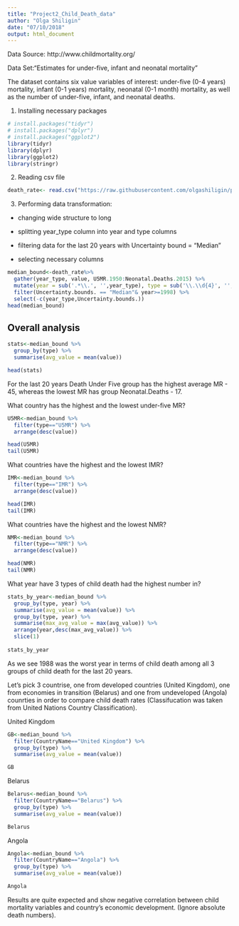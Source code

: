 ```yaml
---
title: "Project2_Child_Death_data"
author: "Olga Shiligin"
date: "07/10/2018"
output: html_document
---
```


Data Source: http://www.childmortality.org/

Data Set:“Estimates for under-five, infant and neonatal mortality”

The dataset contains six value variables of interest: under-five (0-4 years) mortality, infant (0-1 years) mortality, neonatal (0-1 month) mortality, as well as the number of under-five, infant, and neonatal deaths. 


1. Installing necessary packages

```r
# install.packages("tidyr")
# install.packages("dplyr")
# install.packages("ggplot2")
library(tidyr)
library(dplyr)
library(ggplot2)
library(stringr)
```

2. Reading csv file

```r
death_rate<- read.csv("https://raw.githubusercontent.com/olgashiligin/project2_607/master/Child_Death_Rate.csv")

```
3. Performing data transformation:

- changing wide structure to long

- splitting year_type column into year and type columns

- filtering data for the last 20 years with Uncertainty bound = "Median"

- selecting necessary columns

```r
median_bound<-death_rate%>% 
  gather(year_type, value, U5MR.1950:Neonatal.Deaths.2015) %>%
  mutate(year = sub('.*\\.', '',year_type), type = sub('\\.\\d{4}', '', year_type)) %>%
  filter(Uncertainty.bounds. == "Median"& year>=1998) %>% 
  select(-c(year_type,Uncertainty.bounds.))
head(median_bound)

```
  
Overall analysis
-------------------------------
```r
stats<-median_bound %>% 
  group_by(type) %>% 
  summarise(avg_value = mean(value))

head(stats)

```

 For the last 20 years Death Under Five group has the highest average MR - 45, whereas the lowest MR has group Neonatal.Deaths - 17.


What country has the highest and the lowest under-five MR?

```r
U5MR<-median_bound %>% 
  filter(type=="U5MR") %>% 
  arrange(desc(value))

head(U5MR)
tail(U5MR)

```

What countries have the highest and the lowest IMR?

```r
IMR<-median_bound %>% 
  filter(type=="IMR") %>% 
  arrange(desc(value))

head(IMR)
tail(IMR)

```

What countries have the highest and the lowest NMR?

```r
NMR<-median_bound %>% 
  filter(type=="NMR") %>% 
  arrange(desc(value))

head(NMR)
tail(NMR)

```


What year have 3 types of child death had the highest number in?

```r
stats_by_year<-median_bound %>% 
  group_by(type, year) %>% 
  summarise(avg_value = mean(value)) %>%
  group_by(type, year) %>% 
  summarise(max_avg_value = max(avg_value)) %>% 
  arrange(year,desc(max_avg_value)) %>% 
  slice(1)
  
stats_by_year

```

As we see 1988 was the worst year in terms of child death among all 3 groups of child death for the last 20 years.


Let's pick 3 countrise, one from developed countries (United Kingdom), one from economies in transition (Belarus) and one from undeveloped (Angola) counrties in order to compare child death rates (Classifucation was taken from United Nations Country Classification).


United Kingdom

```r
GB<-median_bound %>% 
  filter(CountryName=="United Kingdom") %>% 
  group_by(type) %>% 
  summarise(avg_value = mean(value))

GB
```

Belarus

```r
Belarus<-median_bound %>% 
  filter(CountryName=="Belarus") %>% 
  group_by(type) %>% 
  summarise(avg_value = mean(value))

Belarus
```


Angola

```r
Angola<-median_bound %>% 
  filter(CountryName=="Angola") %>% 
  group_by(type) %>% 
  summarise(avg_value = mean(value))

Angola
```

Results are quite expected and show negative correlation between child mortality variables and country's economic development. (Ignore absolute death numbers).


